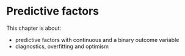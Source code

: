 # Predictive factors

This chapter is about:

-   predictive factors with continuous and a binary outcome variable
-   diagnostics, overfitting and optimism
